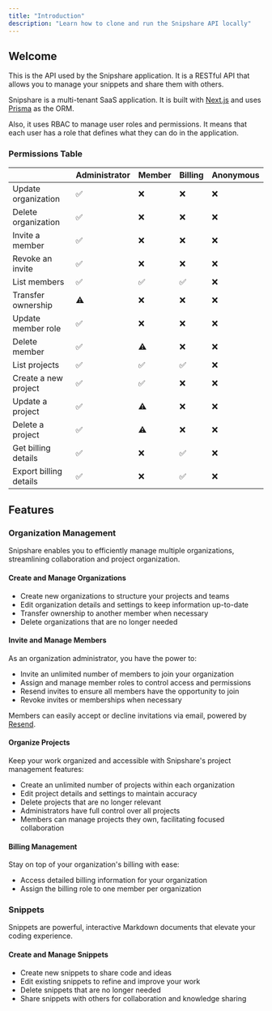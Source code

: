 ```yaml
---
title: "Introduction"
description: "Learn how to clone and run the Snipshare API locally"
---
```


## Welcome

This is the API used by the Snipshare application. It is a RESTful API that allows you to manage your snippets and share them with others.

Snipshare is a multi-tenant SaaS application. It is built with [Next.js](https://nextjs.org/) and uses [Prisma](https://www.prisma.io/) as the ORM.

Also, it uses <Tooltip tip="Role-Based Access Control">RBAC</Tooltip> to manage user roles and permissions. It means that each user has a role that defines what they can do in the application.

### Permissions Table

|                        | Administrator                                                                                             | Member                                                                                     | Billing | Anonymous |
| ---------------------- | --------------------------------------------------------------------------------------------------------- | ------------------------------------------------------------------------------------------ | ------- | --------- |
| Update organization    | ✅                                                                                                        | ❌                                                                                         | ❌      | ❌        |
| Delete organization    | ✅                                                                                                        | ❌                                                                                         | ❌      | ❌        |
| Invite a member        | ✅                                                                                                        | ❌                                                                                         | ❌      | ❌        |
| Revoke an invite       | ✅                                                                                                        | ❌                                                                                         | ❌      | ❌        |
| List members           | ✅                                                                                                        | ✅                                                                                         | ✅      | ❌        |
| Transfer ownership     | <Tooltip tip="Organization ownership can only be transferred by the creator to another user">⚠️</Tooltip> | ❌                                                                                         | ❌      | ❌        |
| Update member role     | ✅                                                                                                        | ❌                                                                                         | ❌      | ❌        |
| Delete member          | ✅                                                                                                        | <Tooltip tip="A member can't leave their own organization">⚠️</Tooltip>                    | ❌      | ❌        |
| List projects          | ✅                                                                                                        | ✅                                                                                         | ✅      | ❌        |
| Create a new project   | ✅                                                                                                        | ✅                                                                                         | ❌      | ❌        |
| Update a project       | ✅                                                                                                        | <Tooltip tip="Only administrators and project authors may update the project">⚠️</Tooltip> | ❌      | ❌        |
| Delete a project       | ✅                                                                                                        | <Tooltip tip="Only administrators and project authors may delete the project">⚠️</Tooltip> | ❌      | ❌        |
| Get billing details    | ✅                                                                                                        | ❌                                                                                         | ✅      | ❌        |
| Export billing details | ✅                                                                                                        | ❌                                                                                         | ✅      | ❌        |

## Features

### Organization Management

Snipshare enables you to efficiently manage multiple organizations, streamlining collaboration and project organization.

#### Create and Manage Organizations

- Create new organizations to structure your projects and teams
- Edit organization details and settings to keep information up-to-date
- Transfer ownership to another member when necessary
- Delete organizations that are no longer needed

#### Invite and Manage Members

As an organization administrator, you have the power to:

- Invite an unlimited number of members to join your organization
- Assign and manage member roles to control access and permissions
- Resend invites to ensure all members have the opportunity to join
- Revoke invites or memberships when necessary

Members can easily accept or decline invitations via email, powered by [Resend](https://resend.com/).

#### Organize Projects

Keep your work organized and accessible with Snipshare's project management features:

- Create an unlimited number of projects within each organization
- Edit project details and settings to maintain accuracy
- Delete projects that are no longer relevant
- Administrators have full control over all projects
- Members can manage projects they own, facilitating focused collaboration

#### Billing Management

Stay on top of your organization's billing with ease:

- Access detailed billing information for your organization
- Assign the billing role to one member per organization

### Snippets

Snippets are powerful, interactive Markdown documents that elevate your coding experience.

#### Create and Manage Snippets

- Create new snippets to share code and ideas
- Edit existing snippets to refine and improve your work
- Delete snippets that are no longer needed
- Share snippets with others for collaboration and knowledge sharing
